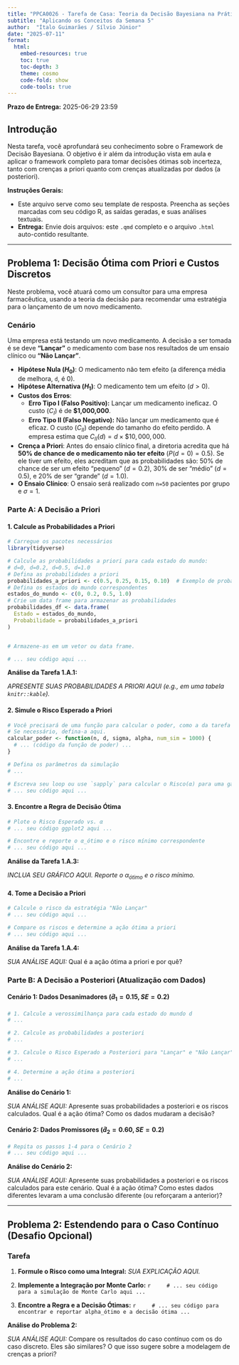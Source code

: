 ```yaml
---
title: "PPCA0026 - Tarefa de Casa: Teoria da Decisão Bayesiana na Prática"
subtitle: "Aplicando os Conceitos da Semana 5"
author:  "Ítalo Guimarães / Sílvio Júnior"
date: "2025-07-11"
format:
  html:
    embed-resources: true
    toc: true
    toc-depth: 3
    theme: cosmo
    code-fold: show
    code-tools: true
---
```


**Prazo de Entrega:** 2025-06-29 23:59

## Introdução

Nesta tarefa, você aprofundará seu conhecimento sobre o Framework de Decisão Bayesiana. O objetivo é ir além da introdução vista em aula e aplicar o framework completo para tomar decisões ótimas sob incerteza, tanto com crenças a priori quanto com crenças atualizadas por dados (a posteriori).

**Instruções Gerais:**

* Este arquivo serve como seu template de resposta. Preencha as seções marcadas com seu código R, as saídas geradas, e suas análises textuais.
* **Entrega:** Envie dois arquivos: este `.qmd` completo e o arquivo `.html` auto-contido resultante.

---

## Problema 1: Decisão Ótima com Priori e Custos Discretos

Neste problema, você atuará como um consultor para uma empresa farmacêutica, usando a teoria da decisão para recomendar uma estratégia para o lançamento de um novo medicamento.

### Cenário

Uma empresa está testando um novo medicamento. A decisão a ser tomada é se deve **"Lançar"** o medicamento com base nos resultados de um ensaio clínico ou **"Não Lançar"**.

* **Hipótese Nula ($H_0$)**: O medicamento não tem efeito (a diferença média de melhora, `d`, é 0).
* **Hipótese Alternativa ($H_1$)**: O medicamento tem um efeito ($d > 0$).
* **Custos dos Erros**:
    * **Erro Tipo I (Falso Positivo):** Lançar um medicamento ineficaz. O custo ($C_I$) é de **$1,000,000**.
    * **Erro Tipo II (Falso Negativo):** Não lançar um medicamento que é eficaz. O custo ($C_{II}$) depende do tamanho do efeito perdido. A empresa estima que $C_{II}(d) = d \times \$10,000,000$.
* **Crença a Priori**: Antes do ensaio clínico final, a diretoria acredita que há **50% de chance de o medicamento não ter efeito** ($P(d=0) = 0.5$). Se ele tiver um efeito, eles acreditam que as probabilidades são: 50% de chance de ser um efeito "pequeno" ($d=0.2$), 30% de ser "médio" ($d=0.5$), e 20% de ser "grande" ($d=1.0$).
* **O Ensaio Clínico**: O ensaio será realizado com `n=50` pacientes por grupo e $\sigma=1$.

### Parte A: A Decisão a Priori

#### 1. Calcule as Probabilidades a Priori

```r
# Carregue os pacotes necessários
library(tidyverse)

# Calcule as probabilidades a priori para cada estado do mundo:
# d=0, d=0.2, d=0.5, d=1.0
# Defina as probabilidades a priori
probabilidades_a_priori <- c(0.5, 0.25, 0.15, 0.10)  # Exemplo de probabilidades a priori
# Defina os estados do mundo correspondentes
estados_do_mundo <- c(0, 0.2, 0.5, 1.0)
# Crie um data frame para armazenar as probabilidades
probabilidades_df <- data.frame(
  Estado = estados_do_mundo,
  Probabilidade = probabilidades_a_priori
)


# Armazene-as em um vetor ou data frame.

# ... seu código aqui ...
```

**Análise da Tarefa 1.A.1:**

*APRESENTE SUAS PROBABILIDADES A PRIORI AQUI (e.g., em uma tabela `knitr::kable`).*

#### 2. Simule o Risco Esperado a Priori

```r
# Você precisará de uma função para calcular o poder, como a da tarefa anterior.
# Se necessário, defina-a aqui.
calcular_poder <- function(n, d, sigma, alpha, num_sim = 1000) {
  # ... (código da função de poder) ...
}

# Defina os parâmetros da simulação
# ...

# Escreva seu loop ou use `sapply` para calcular o Risco(α) para uma gama de α.
# ... seu código aqui ...
```

#### 3. Encontre a Regra de Decisão Ótima

```r
# Plote o Risco Esperado vs. α
# ... seu código ggplot2 aqui ...

# Encontre e reporte o α_ótimo e o risco mínimo correspondente
# ... seu código aqui ...
```

**Análise da Tarefa 1.A.3:**

*INCLUA SEU GRÁFICO AQUI. Reporte o $\alpha_{ótimo}$ e o risco mínimo.*

#### 4. Tome a Decisão a Priori

```r
# Calcule o risco da estratégia "Não Lançar"
# ... seu código aqui ...

# Compare os riscos e determine a ação ótima a priori
# ... seu código aqui ...
```

**Análise da Tarefa 1.A.4:**

*SUA ANÁLISE AQUI:* Qual é a ação ótima a priori e por quê?

### Parte B: A Decisão a Posteriori (Atualização com Dados)

#### Cenário 1: Dados Desanimadores ($\hat{d}_1 = 0.15, SE = 0.2$)

```r
# 1. Calcule a verossimilhança para cada estado do mundo d
# ...

# 2. Calcule as probabilidades a posteriori
# ...

# 3. Calcule o Risco Esperado a Posteriori para "Lançar" e "Não Lançar"
# ...

# 4. Determine a ação ótima a posteriori
# ...
```

**Análise do Cenário 1:**

*SUA ANÁLISE AQUI:* Apresente suas probabilidades a posteriori e os riscos calculados. Qual é a ação ótima? Como os dados mudaram a decisão?

#### Cenário 2: Dados Promissores ($\hat{d}_2 = 0.60, SE = 0.2$)

```r
# Repita os passos 1-4 para o Cenário 2
# ... seu código aqui ...
```

**Análise do Cenário 2:**

*SUA ANÁLISE AQUI:* Apresente suas probabilidades a posteriori e os riscos calculados para este cenário. Qual é a ação ótima? Como estes dados diferentes levaram a uma conclusão diferente (ou reforçaram a anterior)?

---

## Problema 2: Estendendo para o Caso Contínuo (Desafio Opcional)

### Tarefa

1.  **Formule o Risco como uma Integral:**
    *SUA EXPLICAÇÃO AQUI.*

2.  **Implemente a Integração por Monte Carlo:**
    ```r
    # ... seu código para a simulação de Monte Carlo aqui ...
    ```

3.  **Encontre a Regra e a Decisão Ótimas:**
    ```r
    # ... seu código para encontrar e reportar alpha_ótimo e a decisão ótima ...
    ```

**Análise do Problema 2:**

*SUA ANÁLISE AQUI:* Compare os resultados do caso contínuo com os do caso discreto. Eles são similares? O que isso sugere sobre a modelagem de crenças a priori?

